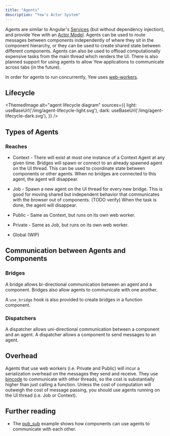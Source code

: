 ```yaml
---
title: "Agents"
description: "Yew's Actor System"
---
```



Agents are similar to Angular's [Services](https://angular.io/guide/architecture-services)
\(but without dependency injection\), and provide Yew with an
[Actor Model](https://en.wikipedia.org/wiki/Actor_model). Agents can be used to route messages
between components independently of where they sit in the component hierarchy, or they can be used
to create shared state between different components. Agents can also be used to offload
computationally expensive tasks from the main thread which renders the UI. There is also planned
support for using agents to allow Yew applications to communicate across tabs \(in the future\).

In order for agents to run concurrently, Yew uses
[web-workers](https://developer.mozilla.org/en-US/docs/Web/API/Web_Workers_API/Using_web_workers).

## Lifecycle

<ThemedImage
    alt="agent lifecycle diagram"
    sources={{
        light: useBaseUrl('/img/agent-lifecycle-light.svg'),
        dark: useBaseUrl('/img/agent-lifecycle-dark.svg'),
    }}
/>

## Types of Agents

### Reaches

* Context - There will exist at most one instance of a Context Agent at any given time. Bridges will
  spawn or connect to an already spawned agent on the UI thread. This can be used to coordinate
  state between components or other agents. When no bridges are connected to this agent, the agent
  will disappear.

* Job - Spawn a new agent on the UI thread for every new bridge. This is good for moving shared but
  independent behavior that communicates with the browser out of components. \(TODO verify\) When
  the task is done, the agent will disappear.

* Public - Same as Context, but runs on its own web worker.

* Private - Same as Job, but runs on its own web worker.

* Global \(WIP\)

## Communication between Agents and Components

### Bridges

A bridge allows bi-directional communication between an agent and a component. Bridges also allow agents to communicate with one another.

A `use_bridge` hook is also provided to create bridges in a function component.

### Dispatchers

A dispatcher allows uni-directional communication between a component and an agent. A dispatcher allows a component to send messages to an agent.

## Overhead

Agents that use web workers \(i.e. Private and Public\) will incur a serialization overhead on the
messages they send and receive. They use [bincode](https://github.com/servo/bincode) to communicate
with other threads, so the cost is substantially higher than just calling a function. Unless the
cost of computation will outweigh the cost of message passing, you should use agents running on the
UI thread \(i.e. Job or Context\).

## Further reading

* The [pub\_sub](https://github.com/yewstack/yew/tree/yew-v0.19.3/examples/pub_sub) example shows how
components can use agents to communicate with each other.
